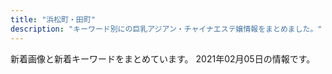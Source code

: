 ```yaml
---
title: "浜松町・田町"
description: "キーワード別にの巨乳アジアン・チャイナエステ嬢情報をまとめました。"
---
```


新着画像と新着キーワードをまとめています。
2021年02月05日の情報です。

<DmmAffiliateIns />
<KeywordTable
  shops={
    [
    {
        "name": "\u862d \u990a\u8eab\u9928",
        "img_links": [
            "http://heal-arm.com/media/sites/6/2020/05/1-1.jpg",
            "http://heal-arm.com/media/sites/6/2020/05/1.jpg",
            "http://heal-arm.com/media/sites/6/2021/01/5569E868-7ACE-4BF2-9F7C-D9B6DD8BCB4A.jpeg",
            "http://heal-arm.com/media/sites/6/2021/01/5569E868-7ACE-4BF2-9F7C-D9B6DD8BCB4A-225x300.jpeg",
            "http://heal-arm.com/media/sites/6/2020/05/2.jpg",
            "http://heal-arm.com/media/sites/6/2020/05/favicon.png",
            "http://heal-arm.com/media/sites/6/2020/05/3-1.jpg",
            "http://heal-arm.com/media/sites/6/2020/05/4.jpg",
            "http://heal-arm.com/media/sites/6/2020/05/3.jpg",
            "http://heal-arm.com/media/sites/6/2020/05/2-1.jpg",
            "http://heal-arm.com/media/sites/6/2020/12/1.jpg",
            "http://heal-arm.com/media/sites/6/elementor/thumbs/favicon-p04pr4k6jngsiakzwccm2bkknysbm22i953lrof2dk.png"
        ],
        "url": "http://heal-arm.com/",
        "station": "JR\u65b0\u6a4b\u99c5\u65e5\u6bd4\u8c37\u53e3",
        "keywords": {}
    },
    {
        "img_links": [
            "http://yukizhouse00.web.fc2.com/images/slider/slid2.jpg",
            "http://yukizhouse00.web.fc2.com/images/slider/slid1.jpg",
            "http://yukizhouse00.web.fc2.com/images/portfolio/work-1.jpg",
            "http://yukizhouse00.web.fc2.com/images/portfolio/work-4.jpg",
            "http://yukizhouse00.web.fc2.com/images/portfolio/work-5.jpg",
            "http://yukizhouse00.web.fc2.com/images/portfolio/work-6.jpg",
            "http://yukizhouse00.web.fc2.com/images/portfolio/work-2.jpg",
            "http://yukizhouse00.web.fc2.com/images/portfolio/work-3.jpg"
        ],
        "keywords": {},
        "name": "Yuki\u2019s House",
        "url": "http://yukizhouse00.web.fc2.com/",
        "station": "JR\u6d5c\u677e\u753a\u99c5\u5357\u53e3"
    },
    {
        "keywords": {
            "88": 1,
            "87": 3,
            "86": 1,
            "D": 5
        },
        "name": "\u5e78\u305b\u306e\u6642\u9593",
        "img_links": [
            "http://www.shiawasenojikan.esjp.info/files/001.jpg",
            "http://www.shiawasenojikan.esjp.info/files/003.jpg",
            "http://www.shiawasenojikan.esjp.info/files/015.jpg",
            "http://www.shiawasenojikan.esjp.info/files/010.jpg",
            "http://www.shiawasenojikan.esjp.info/images/mobile.jpg",
            "http://www.shiawasenojikan.esjp.info/images/news.jpg",
            "http://www.shiawasenojikan.esjp.info/images/tel.jpg",
            "http://www.shiawasenojikan.esjp.info/images/interior_t.jpg",
            "http://www.shiawasenojikan.esjp.info/images/sys2.jpg",
            "http://www.shiawasenojikan.esjp.info/images/sys1.jpg",
            "http://www.shiawasenojikan.esjp.info/images/staff_t.jpg",
            "http://www.shiawasenojikan.esjp.info/images/int2.jpg",
            "http://www.shiawasenojikan.esjp.info/images/head.jpg",
            "http://www.shiawasenojikan.esjp.info/files/009.jpg",
            "http://www.shiawasenojikan.esjp.info/images/link_t.jpg"
        ],
        "station": "JR\u65b0\u6a4b\u99c5\u65e5\u6bd4\u8c37\u53e3",
        "url": "http://www.shiawasenojikan.esjp.info/"
    },
    {
        "keywords": {
            "E": 5,
            "D": 28,
            "C": 10
        },
        "img_links": [
            "https://hamamatsucho-mensesthe.net/images/footer-r.png",
            "https://hamamatsucho-mensesthe.net/staff/top/mitsuki-s1.jpg",
            "https://hamamatsucho-mensesthe.net/wp/wp-content/uploads/2021/01/yuna.jpg",
            "https://hamamatsucho-mensesthe.net/wp/wp-content/uploads/2020/02/stand-by.jpg",
            "https://hamamatsucho-mensesthe.net/wp/images/top3.jpg",
            "https://hamamatsucho-mensesthe.net/wp/images/top1.jpg",
            "https://hamamatsucho-mensesthe.net/wp/wp-content/uploads/2019/10/eri-150x150.jpg",
            "https://hamamatsucho-mensesthe.net/wp/wp-content/uploads/2019/07/0677E994-1DBF-4E0E-AB70-7CA5C034B140-150x150.jpeg",
            "https://hamamatsucho-mensesthe.net/images/clear.png",
            "https://hamamatsucho-mensesthe.net/room/room-l6.jpg",
            "https://hamamatsucho-mensesthe.net/room/room-l2.jpg",
            "https://hamamatsucho-mensesthe.net/staff/top/rin-s1.jpg",
            "https://hamamatsucho-mensesthe.net/wp/images/mensesthe.jpg",
            "https://hamamatsucho-mensesthe.net/wp/wp-content/uploads/2020/10/aki-150x150.jpg",
            "https://hamamatsucho-mensesthe.net/icon/line.png",
            "https://hamamatsucho-mensesthe.net/wp/icon/facebook.png",
            "https://hamamatsucho-mensesthe.net/wp/wp-content/uploads/2020/01/emi-l1.jpg",
            "https://hamamatsucho-mensesthe.net/wp/wp-content/uploads/2020/02/1714CAA8-3D57-4009-AB72-F5A8E6B60310.jpeg",
            "https://hamamatsucho-mensesthe.net/wp/icon/google_plus.png",
            "https://hamamatsucho-mensesthe.net/images/footer-l.png",
            "https://hamamatsucho-mensesthe.net/wp/wp-content/uploads/2020/08/ayaka.jpg",
            "https://hamamatsucho-mensesthe.net/icon/facebook.png",
            "https://hamamatsucho-mensesthe.net/icon/google_plus.png",
            "https://hamamatsucho-mensesthe.net/wp/wp-content/uploads/2020/11/urara.jpg",
            "https://hamamatsucho-mensesthe.net/staff/top/nao-s1.jpg",
            "https://hamamatsucho-mensesthe.net/staff/top/miyu-s1.jpg",
            "https://hamamatsucho-mensesthe.net/link/mens-esthe.png",
            "https://hamamatsucho-mensesthe.net/wp/wp-content/uploads/2020/01/nao.jpg",
            "https://hamamatsucho-mensesthe.net/room/room-l4.jpg",
            "https://hamamatsucho-mensesthe.net/wp/icon/twitter.png",
            "https://hamamatsucho-mensesthe.net/icon/twitter.png",
            "https://hamamatsucho-mensesthe.net/wp/images/clear.png",
            "https://hamamatsucho-mensesthe.net/wp/wp-content/uploads/2020/01/mitsuki.jpg",
            "https://hamamatsucho-mensesthe.net/room/room-l1.jpg",
            "https://hamamatsucho-mensesthe.net/wp/wp-content/uploads/2020/01/misaki-l2.jpg",
            "https://hamamatsucho-mensesthe.net/wp/images/top2.jpg",
            "https://hamamatsucho-mensesthe.net/room/room-l3.jpg",
            "https://hamamatsucho-mensesthe.net/wp/wp-content/uploads/2019/07/587590BB-96D0-4887-BE26-3B1413FF7283-150x150.jpeg",
            "https://hamamatsucho-mensesthe.net/staff/top/emi-s1.jpg",
            "https://hamamatsucho-mensesthe.net/wp/wp-content/uploads/2019/05/rin-150x150.jpg",
            "https://hamamatsucho-mensesthe.net/staff/top/ayaka-s1.jpg",
            "https://hamamatsucho-mensesthe.net/wp/wp-content/uploads/2020/09/rin.jpg",
            "https://hamamatsucho-mensesthe.net/staff/top/aki-s1.jpg",
            "https://hamamatsucho-mensesthe.net/staff/top/yuna-s1.jpg",
            "https://hamamatsucho-mensesthe.net/wp/icon/line.png",
            "https://hamamatsucho-mensesthe.net/images/flower.png",
            "https://hamamatsucho-mensesthe.net/room/room-l5.jpg"
        ],
        "url": "https://hamamatsucho-mensesthe.net/",
        "station": "JR\u6d5c\u677e\u753a\u99c5\u5317\u53e3",
        "name": "SERA"
    },
    {
        "keywords": {},
        "img_links": [
            "http://shiawase.mssg.jp/images/home/QR.png",
            "http://shiawase.mssg.jp/images/staff/sta_01.jpg",
            "http://shiawase.mssg.jp/images/top/top_08.png",
            "http://shiawase.mssg.jp/images/staff/sta_0z8.jpg",
            "http://shiawase.mssg.jp/images/staff/sta_023.jpg",
            "http://shiawase.mssg.jp/images/staff/sta_021.jpg",
            "http://shiawase.mssg.jp/images/staff/sta_08.jpg",
            "http://shiawase.mssg.jp/images/gallery/gallery_403.jpg",
            "http://shiawase.mssg.jp/images/top/top_01.jpg",
            "http://shiawase.mssg.jp/images/staff_image/staff_d03.jpg",
            "http://shiawase.mssg.jp/images/top/top_03.jpg",
            "http://shiawase.mssg.jp/images/staff_one/staff_one_08.png",
            "http://shiawase.mssg.jp/images/home/index_page_top.jpg",
            "http://shiawase.mssg.jp/images/gallery/gallery_01.jpg",
            "http://shiawase.mssg.jp/images/staff_image/staff_d05b.jpg",
            "http://shiawase.mssg.jp/images/staff_image/staff_d07.jpg",
            "http://shiawase.mssg.jp/images/staff/sta_0z4.jpg",
            "http://shiawase.mssg.jp/images/system/syatem_302.jpg",
            "http://shiawase.mssg.jp/images/staff_image/staff_d05a.jpg",
            "http://shiawase.mssg.jp/images/system/syatem_303.jpg",
            "http://shiawase.mssg.jp/images/gallery/gallery_402.jpg",
            "http://shiawase.mssg.jp/images/top/top_05.jpg",
            "http://shiawase.mssg.jp/images/gallery/gallery_102.jpg",
            "http://shiawase.mssg.jp/images/staff_one/staff_one_01.jpg",
            "http://shiawase.mssg.jp/images/gallery/gallery_401.jpg",
            "http://shiawase.mssg.jp/images/staff/sta_0z9.jpg",
            "http://shiawase.mssg.jp/images/staff_one/staff_one_07.png",
            "http://shiawase.mssg.jp/images/staff/staff_top.jpg",
            "http://shiawase.mssg.jp/images/top/top_04.jpg",
            "http://shiawase.mssg.jp/images/home/index_03.jpg",
            "http://shiawase.mssg.jp/images/home/index_tel.jpg",
            "http://shiawase.mssg.jp/images/staff_image/staff_d06.jpg",
            "http://shiawase.mssg.jp/images/gallery/gallery_404.jpg",
            "http://shiawase.mssg.jp/images/staff/sta_03.jpg",
            "http://shiawase.mssg.jp/images/staff_image/staff_d04.jpg",
            "http://shiawase.mssg.jp/images/system/syatem_301.jpg",
            "http://shiawase.mssg.jp/images/staff_image/staff_d02.jpg",
            "http://shiawase.mssg.jp/images/gallery/gallery_103.jpg",
            "http://shiawase.mssg.jp/images/top/top_06.jpg",
            "http://shiawase.mssg.jp/images/staff/sta_0z2.jpg",
            "http://shiawase.mssg.jp/images/staff_one/staff_one_02.jpg",
            "http://shiawase.mssg.jp/images/staff/sta_010.jpg",
            "http://shiawase.mssg.jp/images/home/index_04.jpg",
            "http://shiawase.mssg.jp/images/staff_one/staff_one_03.jpg",
            "http://shiawase.mssg.jp/images/top/top_02.jpg",
            "http://shiawase.mssg.jp/images/staff_image/staff_d02b.jpg",
            "http://shiawase.mssg.jp/images/staff/sta_0z12.jpg",
            "http://shiawase.mssg.jp/images/home/index_qup.jpg",
            "http://shiawase.mssg.jp/images/staff_image/staff_d04b.jpg",
            "http://shiawase.mssg.jp/images/staff_image/staff_d01a.jpg",
            "http://shiawase.mssg.jp/images/staff_one/staff_one_top.jpg",
            "http://shiawase.mssg.jp/images/home/top_qp.jpg",
            "http://shiawase.mssg.jp/images/staff_one/staff_one_04.jpg",
            "http://shiawase.mssg.jp/images/staff_one/staff_one_05.jpg",
            "http://shiawase.mssg.jp/images/staff_image/staff_d01b.jpg",
            "http://shiawase.mssg.jp/images/gallery/gallery_top.jpg",
            "http://shiawase.mssg.jp/images/gallery/gallery_101.jpg",
            "http://shiawase.mssg.jp/images/staff_image/staff_d04c.jpg",
            "http://shiawase.mssg.jp/images/gallery/gallery_104.jpg",
            "http://shiawase.mssg.jp/images/staff/sta_04.jpg"
        ],
        "name": "\u3057\u3042\u308f\u305b\uff5eSHIAWASE\uff5e",
        "url": "http://shiawase.mssg.jp/",
        "station": "JR\u7530\u753a\u99c5\u897f\u53e3"
    },
    {
        "img_links": [
            "https://hamamatsucho-mensesthe.com/staff2/wp-content/uploads/2019/12/haru-1.png",
            "https://hamamatsucho-mensesthe.com/room/4.jpg",
            "https://hamamatsucho-mensesthe.com/icon/facebook.png",
            "https://hamamatsucho-mensesthe.com/menu/gallery.png",
            "https://hamamatsucho-mensesthe.com/menu/home.png",
            "https://hamamatsucho-mensesthe.com/2018/06/12/yoko-s1.jpg",
            "https://hamamatsucho-mensesthe.com/staff2/wp-content/uploads/2021/01/miyuki01.png",
            "https://hamamatsucho-mensesthe.com/staff2/wp-content/uploads/2020/11/momo02.png",
            "https://hamamatsucho-mensesthe.com/miyuki01.png",
            "https://hamamatsucho-mensesthe.com/images/flower.png",
            "https://hamamatsucho-mensesthe.com/button/home.png",
            "https://hamamatsucho-mensesthe.com/staff/arisa-s1.jpg",
            "https://hamamatsucho-mensesthe.com/staff/yuyu-l1.jpg",
            "https://hamamatsucho-mensesthe.com/menu/friend.png",
            "https://hamamatsucho-mensesthe.com/staff/yoko-l1.jpg",
            "https://hamamatsucho-mensesthe.com/button/sche.png",
            "https://hamamatsucho-mensesthe.com/staff/arisa-l1.jpg",
            "https://hamamatsucho-mensesthe.com/2018/11/23/arisa-s1.jpg",
            "https://hamamatsucho-mensesthe.com/2018/03/02/anna-s1.jpg",
            "https://hamamatsucho-mensesthe.com/icon/google_plus.png",
            "https://hamamatsucho-mensesthe.com/button/staff.png",
            "https://hamamatsucho-mensesthe.com/icon/twitter.png",
            "https://hamamatsucho-mensesthe.com/room/3.jpg",
            "https://hamamatsucho-mensesthe.com/menu/sche.png",
            "https://hamamatsucho-mensesthe.com/staff/koko-l1.jpg",
            "https://hamamatsucho-mensesthe.com/menu/info.png",
            "https://hamamatsucho-mensesthe.com/2018/06/08/hana-s2.jpg",
            "https://hamamatsucho-mensesthe.com/kumi1.jpg",
            "https://hamamatsucho-mensesthe.com/staff2/wp-content/uploads/2021/01/maki05.png",
            "https://hamamatsucho-mensesthe.com/staff2/wp-content/uploads/2020/02/yaya02.png",
            "https://hamamatsucho-mensesthe.com/2018/12/21/yuyu-s1.jpg",
            "https://hamamatsucho-mensesthe.com/room/1.jpg",
            "https://hamamatsucho-mensesthe.com/staff/nana-l1.jpg",
            "https://hamamatsucho-mensesthe.com/images/main1.jpg",
            "https://hamamatsucho-mensesthe.com/staff2/wp-content/uploads/2019/12/nanami02-2.png",
            "https://hamamatsucho-mensesthe.com/images/footer-r.png",
            "https://hamamatsucho-mensesthe.com/room/esthe3.jpg",
            "https://hamamatsucho-mensesthe.com/room/esthe2.jpg",
            "https://hamamatsucho-mensesthe.com/images/header3.png",
            "https://hamamatsucho-mensesthe.com/staff/yuyu-s1.jpg",
            "https://hamamatsucho-mensesthe.com/staff/koko-s1.jpg",
            "https://hamamatsucho-mensesthe.com/room/esthe1.jpg",
            "https://hamamatsucho-mensesthe.com/icon/line.png",
            "https://hamamatsucho-mensesthe.com/kumi2.jpg",
            "https://hamamatsucho-mensesthe.com/images/clear.png",
            "https://hamamatsucho-mensesthe.com/staff2/wp-content/uploads/2020/11/yuyu03.png",
            "https://hamamatsucho-mensesthe.com/staff2/wp-content/uploads/2020/01/ai01.png",
            "https://hamamatsucho-mensesthe.com/2017/10/08/ruru-s1.jpg",
            "https://hamamatsucho-mensesthe.com/images/footer-l.png",
            "https://hamamatsucho-mensesthe.com/staff2/wp-content/uploads/2020/11/siruet.png",
            "https://hamamatsucho-mensesthe.com/staff2/wp-content/uploads/2019/12/yuki22-1.png",
            "https://hamamatsucho-mensesthe.com/room/2.jpg",
            "https://hamamatsucho-mensesthe.com/images/main-sp.jpg",
            "https://hamamatsucho-mensesthe.com/2018/12/21/koko-s1.jpg",
            "https://hamamatsucho-mensesthe.com/staff/yoko-s1.jpg",
            "https://hamamatsucho-mensesthe.com/staff/nana-s1.jpg"
        ],
        "station": "JR\u6d5c\u677e\u753a\u99c5\u5317\u53e3",
        "keywords": {
            "E": 1,
            "D": 5,
            "F": 5
        },
        "url": "https://hamamatsucho-mensesthe.com/",
        "name": "Oriental Spa"
    },
    {
        "station": "JR\u65b0\u6a4b\u99c5\u70cf\u68ee\u53e3",
        "keywords": {},
        "name": "\u672a\u6765",
        "img_links": [
            "http://kokoro-spa.info/img/pickup.jpg",
            "http://kokoro-spa.info/img/qrcode.png",
            "http://kokoro-spa.info/img/shop/kanban.jpg",
            "http://kokoro-spa.info/img/slider/2.jpg",
            "http://kokoro-spa.info/img/ttl_news.png",
            "http://kokoro-spa.info/img/shop/no-pic.jpg",
            "http://kokoro-spa.info/img/ttl_info.png"
        ],
        "url": "http://kokoro-spa.info/"
    },
    {
        "station": "JR\u65b0\u6a4b\u99c5\u70cf\u68ee\u53e3",
        "name": "\u30a2\u30ea\u30b9 Aroma \u65b0\u6a4b\u5e97",
        "keywords": {},
        "url": "http://romantic-est.com/",
        "img_links": [
            "http://romantic-est.com/images/cg05.jpg",
            "http://romantic-est.com/images/cg041.jpg",
            "http://romantic-est.com/images/cg03.jpg",
            "http://romantic-est.com/images/con01.jpg",
            "http://romantic-est.com/images/sw_home.png",
            "http://romantic-est.com/images/cg06.jpg",
            "http://romantic-est.com/images/con02.jpg",
            "http://romantic-est.com/images/mainvisual_02_s.jpg",
            "http://romantic-est.com/images/sys01.jpg",
            "http://romantic-est.com/images/trigger.jpg",
            "http://romantic-est.com/images/mainvisual_01_s.jpg",
            "http://romantic-est.com/images/mainvisual_02.jpg",
            "http://romantic-est.com/images/mainvisual_01.jpg",
            "http://romantic-est.com/images/head_therapist.jpg",
            "http://romantic-est.com/images/cg021.jpg",
            "http://romantic-est.com/images/cg031.jpg",
            "http://romantic-est.com/images/sys02.jpg",
            "http://romantic-est.com/images/head_interior.jpg",
            "http://romantic-est.com/images/sw_tel.png",
            "http://romantic-est.com/images/con03.jpg",
            "http://romantic-est.com/images/sys03.jpg",
            "http://romantic-est.com/images/cg04.jpg",
            "http://romantic-est.com/images/cg032.jpg",
            "http://romantic-est.com/images/cg01.jpg",
            "http://romantic-est.com/images/req_03.jpg",
            "http://romantic-est.com/images/icon_new.png",
            "http://romantic-est.com/images/cg011.jpg",
            "http://romantic-est.com/images/cg02.jpg"
        ]
    },
    {
        "img_links": [
            "http://www.es-tokyo.link/img/erin1.jpg",
            "http://www.es-tokyo.link/img/naomi1.jpg",
            "http://www.es-tokyo.link/images/sys1.jpg",
            "http://www.es-tokyo.link/img/momoko1.jpg",
            "http://www.es-tokyo.link/images/tel.jpg",
            "http://www.es-tokyo.link/img/hikari1.jpg",
            "http://www.es-tokyo.link/img/minami1.jpg",
            "http://www.es-tokyo.link/images/b3.jpg",
            "http://www.es-tokyo.link/images/sys2.jpg",
            "http://www.es-tokyo.link/images/3.jpg",
            "http://www.es-tokyo.link/images/mobile.jpg",
            "http://www.es-tokyo.link/images/head.jpg",
            "http://www.es-tokyo.link/img/miwa1.jpg",
            "http://www.es-tokyo.link/images/30.jpg",
            "http://www.es-tokyo.link/img/rin1.jpg",
            "http://www.es-tokyo.link/images/24.jpg",
            "http://www.es-tokyo.link/images/int1.jpg",
            "http://www.es-tokyo.link/images/b2.jpg",
            "http://www.es-tokyo.link/images/27.jpg",
            "http://www.es-tokyo.link/img/minami2.jpg",
            "http://www.es-tokyo.link/img/kaori1.jpg",
            "http://www.es-tokyo.link/images/22.jpg",
            "http://www.es-tokyo.link/img/ami1.jpg",
            "http://www.es-tokyo.link/img/izumi2.jpg",
            "http://www.es-tokyo.link/images/25.jpg",
            "http://www.es-tokyo.link/images/19.jpg",
            "http://www.es-tokyo.link/img/izumi1.jpg",
            "http://www.es-tokyo.link/images/int2.jpg",
            "http://www.es-tokyo.link/images/28.jpg",
            "http://www.es-tokyo.link/img/emili1.jpg",
            "http://www.es-tokyo.link/images/interior_t.jpg",
            "http://www.es-tokyo.link/images/s1.png",
            "http://www.es-tokyo.link/images/32.jpg",
            "http://www.es-tokyo.link/img/suzu1.jpg",
            "http://www.es-tokyo.link/images/staff_t.jpg",
            "http://www.es-tokyo.link/images/31.jpg",
            "http://www.es-tokyo.link/img/yui1.jpg",
            "http://www.es-tokyo.link/images/newface.jpg",
            "http://www.es-tokyo.link/img/erin2.jpg",
            "http://www.es-tokyo.link/images/5.jpg",
            "http://www.es-tokyo.link/images/9.jpg",
            "http://www.es-tokyo.link/images/23.jpg",
            "http://www.es-tokyo.link/images/news.jpg",
            "http://www.es-tokyo.link/img/mayu1.jpg",
            "http://www.es-tokyo.link/images/b1.jpg",
            "http://www.es-tokyo.link/images/20.jpg"
        ],
        "url": "http://www.es-tokyo.link",
        "name": "Pandora*\u30d1\u30f3\u30c9\u30e9",
        "station": "JR\u6d5c\u677e\u753a\u99c5\u5357\u53e3",
        "keywords": {}
    },
    {
        "station": "JR\u6d5c\u677e\u753a\u99c5\u5317\u53e3",
        "name": "Artemis",
        "keywords": {
            "F": 12,
            "E": 6,
            "C": 12
        },
        "url": "https://hamamatsucho-esthe.work/",
        "img_links": [
            "https://hamamatsucho-esthe.work/2020/07/30/maki-s1.jpg",
            "https://hamamatsucho-esthe.work/2019/05/25/riko-s1.jpg",
            "https://hamamatsucho-esthe.work/room/4-l.jpg",
            "https://hamamatsucho-esthe.work/2020/01/05/yuki-s1.jpg",
            "https://hamamatsucho-esthe.work/icon/facebook.png",
            "https://hamamatsucho-esthe.work/staff/maki-s1.jpg",
            "https://hamamatsucho-esthe.work/staff/riko-s1.jpg",
            "https://hamamatsucho-esthe.work/staff/sora-s1.jpg",
            "https://hamamatsucho-esthe.work/room/1-s.jpg",
            "https://hamamatsucho-esthe.work/2018/11/09/kana-s1.jpg",
            "https://hamamatsucho-esthe.work/icon/twitter.png",
            "https://hamamatsucho-esthe.work/staff/nanami-s1.jpg",
            "https://hamamatsucho-esthe.work/staff/maki-l1.jpg",
            "https://hamamatsucho-esthe.work/staff/yuki-s1.jpg",
            "https://hamamatsucho-esthe.work/room/2-s.jpg",
            "https://hamamatsucho-esthe.work/menu/friend.png",
            "https://hamamatsucho-esthe.work/room/esthe1.jpg",
            "https://hamamatsucho-esthe.work/room/3-s.jpg",
            "https://hamamatsucho-esthe.work/room/3-l.jpg",
            "https://hamamatsucho-esthe.work/icon/google_plus.png",
            "https://hamamatsucho-esthe.work/button/home.png",
            "https://hamamatsucho-esthe.work/images/flower.png",
            "https://hamamatsucho-esthe.work/staff/momo-l1.jpg",
            "https://hamamatsucho-esthe.work/2019/11/05/nanami-s1.jpg",
            "https://hamamatsucho-esthe.work/button/staff.png",
            "https://hamamatsucho-esthe.work/images/clear.png",
            "https://hamamatsucho-esthe.work/menu/gallery.png",
            "https://hamamatsucho-esthe.work/images/main-sp.jpg",
            "https://hamamatsucho-esthe.work/staff/yuki-l1.jpg",
            "https://hamamatsucho-esthe.work/2018/09/10/misa-s1.jpg",
            "https://hamamatsucho-esthe.work/images/main1.jpg",
            "https://hamamatsucho-esthe.work/2020/11/06/momo-s1.jpg",
            "https://hamamatsucho-esthe.work/2018/09/10/sora-s1.jpg",
            "https://hamamatsucho-esthe.work/images/footer-r.png",
            "https://hamamatsucho-esthe.work/2018/12/26/sayaka-s1.jpg",
            "https://hamamatsucho-esthe.work/room/1-l.jpg",
            "https://hamamatsucho-esthe.work/menu/info.png",
            "https://hamamatsucho-esthe.work/staff/momo-s1.jpg",
            "https://hamamatsucho-esthe.work/icon/line.png",
            "https://hamamatsucho-esthe.work/room/esthe2.jpg",
            "https://hamamatsucho-esthe.work/staff/sora-l1.jpg",
            "https://hamamatsucho-esthe.work/button/blog.png",
            "https://hamamatsucho-esthe.work/menu/home.png",
            "https://hamamatsucho-esthe.work/staff/nanami-l1.jpg",
            "https://hamamatsucho-esthe.work/2019/05/25/koko-s1.jpg",
            "https://hamamatsucho-esthe.work/2019/01/14/emi-s1.jpg",
            "https://hamamatsucho-esthe.work/room/4-s.jpg",
            "https://hamamatsucho-esthe.work/room/2-l.jpg",
            "https://hamamatsucho-esthe.work/images/qrcode.png",
            "https://hamamatsucho-esthe.work/images/footer-l.png",
            "https://hamamatsucho-esthe.work/room/esthe3.jpg",
            "https://hamamatsucho-esthe.work/2019/06/14/riri-s1.jpg",
            "https://hamamatsucho-esthe.work/menu/blog.png"
        ]
    },
    {
        "url": "http://es-leon.link/",
        "station": "JR\u65b0\u6a4b\u99c5\u70cf\u68ee\u53e3",
        "img_links": [
            "http://es-leon.link/photos/sites/45/2020/11/2020111904152242.jpg",
            "http://es-leon.link/images/guide2.jpg",
            "http://es-leon.link/images/nav_link01_no.png",
            "http://es-leon.link/images/pagetop.jpg",
            "http://es-leon.link/images/nav_link03_no.png",
            "http://es-leon.link/images/header.png",
            "http://es-leon.link/images/card.png",
            "http://es-leon.link/photos/sites/45/2020/10/2020102507501385.jpg",
            "http://es-leon.link/photos/sites/45/2020/10/2020100103240526.jpg",
            "http://es-leon.link/images/slider03.jpg",
            "http://es-leon.link/photos/sites/45/2020/10/2020100103205186.jpg",
            "http://es-leon.link/images/slider02.jpg",
            "http://es-leon.link/photos/sites/45/2020/11/2020110919573849.jpg",
            "http://es-leon.link/images/guide1.jpg",
            "http://es-leon.link/images/guide4.jpg",
            "http://es-leon.link/photos/sites/45/2020/10/2020101318405051.jpg",
            "http://es-leon.link/images/guide8.jpg",
            "http://es-leon.link/images/guide2.png",
            "http://es-leon.link/photos/sites/45/2021/02/2021020415381681.jpg",
            "http://es-leon.link/photos/sites/45/2021/01/202101191348045.jpg",
            "http://es-leon.link/photos/sites/45/2021/01/2021013016413450.jpg",
            "http://es-leon.link/photos/sites/45/2020/10/2020101318300043.jpg",
            "http://es-leon.link/images/guide3.jpg",
            "http://es-leon.link/photos/sites/45/2020/10/2020102507495672.jpg",
            "http://es-leon.link/photos/sites/45/2020/10/2020100103034891.jpg",
            "http://es-leon.link/images/guide7.jpg",
            "http://es-leon.link/photos/sites/45/2020/10/2020101205424345.jpg",
            "http://es-leon.link/photos/sites/45/2020/10/2020102507504664.jpg",
            "http://es-leon.link/photos/sites/45/2020/10/2020100103284496.jpg",
            "http://es-leon.link/photos/sites/45/2021/01/2021013015574893.jpg",
            "http://es-leon.link/images/guide5.jpg",
            "http://es-leon.link/photos/sites/45/2021/01/2021012704390070.jpg",
            "http://es-leon.link/images/nav_link05_no.png",
            "http://es-leon.link/photos/sites/45/2020/10/2020101318404076.jpg",
            "http://es-leon.link/photos/sites/45/2020/11/2020110919590942.jpg",
            "http://es-leon.link/images/profile.png",
            "http://es-leon.link/photos/sites/45/2021/01/2021012518580693.jpg",
            "http://es-leon.link/images/guide1.png",
            "http://es-leon.link/images/nav_link04_no.png",
            "http://es-leon.link/photos/sites/45/2020/11/2020110919583922.jpg",
            "http://es-leon.link/photos/sites/45/2020/11/2020110919593136.jpg",
            "http://es-leon.link/photos/sites/45/2021/02/2021020415385687.jpg",
            "http://es-leon.link/photos/sites/45/2020/10/2020102507510838.jpg",
            "http://es-leon.link/photos/sites/45/2020/10/2020101318294854.jpg",
            "http://es-leon.link/photos/sites/45/2020/11/2020110919595348.jpg",
            "http://es-leon.link/photos/sites/45/2020/10/202010010328436.jpg",
            "http://es-leon.link/photos/sites/45/2020/10/2020101318402898.jpg",
            "http://es-leon.link/images/nav_link06_no.png",
            "http://es-leon.link/images/nav_link02_no.png",
            "http://es-leon.link/photos/sites/45/2021/01/2021012715504278.jpg",
            "http://es-leon.link/images/guide6.jpg",
            "http://es-leon.link/images/slider01.jpg",
            "http://es-leon.link/photos/sites/45/2020/10/2020100103205050.jpg",
            "http://es-leon.link/images/slider04.jpg",
            "http://es-leon.link/photos/sites/45/2020/11/2020110219263997.jpg",
            "http://es-leon.link/images/lineline.png",
            "http://es-leon.link/photos/sites/45/2020/10/2020101205422328.jpg",
            "http://es-leon.link/photos/sites/45/2020/10/2020101205420372.jpg",
            "http://es-leon.link/photos/sites/45/2021/02/202102041538347.jpg",
            "http://es-leon.link/photos/sites/45/2020/10/2020101404192576.jpg",
            "http://es-leon.link/images/img_info.jpg",
            "http://es-leon.link/photos/sites/45/2020/10/2020102507503499.jpg",
            "http://es-leon.link/images/slider00.jpg",
            "http://es-leon.link/photos/sites/45/2021/01/2021010815022674.jpg",
            "http://es-leon.link/images/qr.png",
            "http://es-leon.link/photos/sites/45/2021/01/2021011203314329.jpg",
            "http://es-leon.link/photos/sites/45/2021/01/2021012715354091.jpg",
            "http://es-leon.link/photos/sites/45/2020/10/2020100103240520.jpg",
            "http://es-leon.link/photos/sites/45/2020/10/2020100103205130.jpg",
            "http://es-leon.link/photos/sites/45/2021/01/2021010815020621.jpg",
            "http://es-leon.link/images/nav_link07_no.png"
        ],
        "name": "LEON",
        "keywords": {
            "88": 4,
            "84": 2,
            "86": 13,
            "85": 13,
            "\u80f8": 1,
            "90": 5
        }
    },
    {
        "name": "\u6625\u306e\u5bb6",
        "keywords": {},
        "station": "JR\u7530\u753a\u99c5\u6771\u53e3",
        "url": "http://www.k-harunoie.info/",
        "img_links": [
            "http://www.k-harunoie.info/imge/p-2.jpg",
            "http://www.k-harunoie.info/imge/sys.png",
            "http://www.k-harunoie.info/imge/botton.jpg",
            "http://www.k-harunoie.info/imge/p-5.jpg",
            "http://www.k-harunoie.info/imge/ta.png",
            "http://www.k-harunoie.info/imge/staff_t.jpg",
            "http://www.k-harunoie.info/imge/p-1.jpg",
            "http://www.k-harunoie.info/imge/s1.png",
            "http://www.k-harunoie.info/imge/tel.png",
            "http://www.k-harunoie.info/imge/service3.jpg",
            "http://www.k-harunoie.info/imge/s0.png",
            "http://www.k-harunoie.info/imge/int2.png",
            "http://www.k-harunoie.info/imge/interior_t.jpg",
            "http://www.k-harunoie.info/imge/service2.jpg",
            "http://www.k-harunoie.info/imge/service1.jpg",
            "http://www.k-harunoie.info/imge/p-4.jpg"
        ]
    },
    {
        "name": "\u7e01",
        "url": "http://tamachi-en.link/",
        "keywords": {
            "C": 15
        },
        "station": "JR\u7530\u753a\u99c5\u6771\u53e3",
        "img_links": [
            "http://tamachi-en.link/images/g0.jpg",
            "http://tamachi-en.link/images/new1.jpg",
            "http://tamachi-en.link/images/g6.jpg",
            "http://tamachi-en.link/images/top.jpg",
            "http://tamachi-en.link/images/g4.jpg",
            "http://tamachi-en.link/images/g3.jpg",
            "http://tamachi-en.link/images/g1.jpg",
            "http://tamachi-en.link/images/g2.jpg",
            "http://tamachi-en.link/images/g8.jpg",
            "http://tamachi-en.link/images/g5.jpg",
            "http://tamachi-en.link/images/zi_link.png",
            "http://tamachi-en.link/images/mobile.png",
            "http://tamachi-en.link/images/zi_staff.png"
        ]
    },
    {
        "keywords": {
            "84": 4,
            "87": 6,
            "E": 6,
            "85": 4,
            "88": 10
        },
        "name": "Tami",
        "img_links": [
            "http://body-heal.net/staffPhoto/b20180926231950.jpg",
            "http://body-heal.net/uploadfiles/images/campaignBodyHealNet.jpg",
            "http://body-heal.net/staffPhoto/b20190218130854.jpg",
            "http://body-heal.net/js/sliderLine/slide_prev.png",
            "http://body-heal.net/images/store/01.jpg",
            "http://body-heal.net/images/show.jpg",
            "http://body-heal.net/images/access/05.jpg",
            "http://body-heal.net/images/store/05.jpg",
            "http://body-heal.net/staffPhoto/b20190117105438.jpg",
            "http://body-heal.net/images/store/06.jpg",
            "http://body-heal.net/staffPhoto/b20190608222039.jpg",
            "http://body-heal.net/images/store/04.jpg",
            "http://body-heal.net/images/access/03.jpg",
            "http://body-heal.net/staffPhoto/b20190608220420.jpg",
            "http://body-heal.net/images/access/02.jpg",
            "http://body-heal.net/images/access/01.jpg",
            "http://body-heal.net/images/access/04.jpg",
            "http://body-heal.net/js/sliderLine/slide_next.png",
            "http://body-heal.net/staffPhoto/b20190120201033.jpg",
            "http://body-heal.net/staffPhoto/b20180721035111.jpg"
        ],
        "station": "JR\u7530\u753a\u99c5\u4e09\u7530\u53e3",
        "url": "http://body-heal.net/"
    },
    {
        "url": "https://minazuki-tokyo.com/",
        "name": "\u6c34\u7121\u6708\uff5e\u307f\u306a\u3065\u304d\uff5e",
        "keywords": {
            "C": 1,
            "86": 1,
            "90": 2,
            "87": 1,
            "83": 3
        },
        "station": "JR\u6d5c\u677e\u753a\u99c5\u5357\u53e3",
        "img_links": [
            "https://minazuki-tokyo.com/wp-content/uploads/2020/11/staff6-200x200.png",
            "https://minazuki-tokyo.com/wp-content/uploads/2020/11/staff2-200x200.png",
            "https://minazuki-tokyo.com/wp-content/uploads/2020/11/news07-390x195.png",
            "https://minazuki-tokyo.com/wp-content/uploads/2020/11/news05-200x200.png",
            "https://minazuki-tokyo.com/wp-content/uploads/2020/11/news03-200x200.png",
            "https://minazuki-tokyo.com/wp-content/uploads/2020/11/photo04.png",
            "https://minazuki-tokyo.com/wp-content/uploads/2020/11/news01-200x200.png",
            "https://minazuki-tokyo.com/wp-content/uploads/2020/11/staff1.png",
            "https://minazuki-tokyo.com/wp-content/uploads/2020/11/news07-640x348.png",
            "https://minazuki-tokyo.com/wp-content/uploads/2020/11/staff6.png",
            "https://minazuki-tokyo.com/wp-content/uploads/2020/11/staff3.png",
            "https://minazuki-tokyo.com/wp-content/uploads/2020/11/price.png",
            "https://minazuki-tokyo.com/wp-content/uploads/2020/11/news07-200x200.png",
            "https://minazuki-tokyo.com/wp-content/uploads/2020/11/news06-390x195.png",
            "https://minazuki-tokyo.com/wp-content/uploads/2020/11/photo05.png",
            "https://minazuki-tokyo.com/wp-content/uploads/2020/11/news04-390x195.png",
            "https://minazuki-tokyo.com/wp-content/uploads/2020/11/staff5.png",
            "https://minazuki-tokyo.com/wp-content/uploads/2020/11/staff3-200x200.png",
            "https://minazuki-tokyo.com/wp-content/uploads/2020/11/photo01.png",
            "https://minazuki-tokyo.com/wp-content/uploads/2020/11/news06-200x200.png",
            "https://minazuki-tokyo.com/wp-content/uploads/2020/11/photo02.png",
            "https://minazuki-tokyo.com/wp-content/uploads/2020/12/add2.png",
            "https://minazuki-tokyo.com/wp-content/uploads/2020/11/staff2.png",
            "https://minazuki-tokyo.com/wp-content/uploads/2021/02/add3.png",
            "https://minazuki-tokyo.com/wp-content/uploads/2020/11/news01-390x195.png",
            "https://minazuki-tokyo.com/wp-content/uploads/2020/11/sub04_p.png",
            "https://minazuki-tokyo.com/wp-content/uploads/2020/11/news03-390x195.png",
            "https://minazuki-tokyo.com/wp-content/uploads/2020/11/photo03.png",
            "https://minazuki-tokyo.com/wp-content/uploads/2020/11/sub01_p.png",
            "https://minazuki-tokyo.com/wp-content/uploads/2020/11/news06-640x348.png",
            "https://minazuki-tokyo.com/wp-content/uploads/2020/11/top1.png",
            "https://minazuki-tokyo.com/wp-content/uploads/2020/11/news03-640x348.png",
            "https://minazuki-tokyo.com/wp-content/uploads/2020/11/news01-640x348.png",
            "https://minazuki-tokyo.com/wp-content/uploads/2020/11/news05-640x348.png",
            "https://minazuki-tokyo.com/wp-content/uploads/2020/11/staff5-200x200.png",
            "https://minazuki-tokyo.com/wp-content/uploads/2020/11/news04-640x348.png",
            "https://minazuki-tokyo.com/wp-content/uploads/2020/11/sub03_p.png",
            "https://minazuki-tokyo.com/wp-content/uploads/2020/11/sub02_p.png",
            "https://minazuki-tokyo.com/wp-content/uploads/2020/11/news05-390x195.png",
            "https://minazuki-tokyo.com/wp-content/uploads/2020/11/staff1-200x200.png"
        ]
    },
    {
        "station": "JR\u65b0\u6a4b\u99c5\u70cf\u68ee\u53e3",
        "keywords": {
            "D": 21,
            "\u80f8": 6,
            "E": 19,
            "G": 1,
            "\u4e73": 6,
            "F": 3,
            "\u30bb\u30af\u30b7\u30fc": 3
        },
        "img_links": [
            "https://aroma-queen.work/images/st/st_nina_3.jpg",
            "https://aroma-queen.work/images/st/st_chiba_2.jpg",
            "https://aroma-queen.work/images/st/st_eri.jpg",
            "https://aroma-queen.work/images/st/st_aya.jpg",
            "https://aroma-queen.work/images/st/st_aya_1.jpg",
            "https://aroma-queen.work/images/st/st_25.jpg",
            "https://aroma-queen.work/images/top_campaign_dec.jpg",
            "https://aroma-queen.work/images/st/st_nana_1.jpg",
            "https://aroma-queen.work/images/st/st_hara.jpg",
            "https://aroma-queen.work/images/top_campaign_spring.jpg",
            "https://aroma-queen.work/images/st/st_honey_1.jpg",
            "https://aroma-queen.work/images/st/st_mai_1.jpg",
            "https://aroma-queen.work/images/st/st_yuri_4.jpg",
            "https://aroma-queen.work/images/st/st_aiko_2.jpg",
            "https://aroma-queen.work/images/st/st_kiki_1.jpg",
            "https://aroma-queen.work/images/top2.png",
            "https://aroma-queen.work/images/st/st_ai_1.jpg",
            "https://aroma-queen.work/images/st/st_cindy.jpg",
            "https://aroma-queen.work/images/st/st_21.jpg",
            "https://aroma-queen.work/images/st/st_risa_1.jpg",
            "https://aroma-queen.work/images/st/st_minto_1.jpg",
            "https://aroma-queen.work/images/st/st_kou2.jpg",
            "https://aroma-queen.work/images/st/st_hana_2.jpg",
            "https://aroma-queen.work/images/st/st_jerry.jpg",
            "https://aroma-queen.work/images/st/st_gei.jpg",
            "https://aroma-queen.work/images/st/st_party_2.jpg",
            "https://aroma-queen.work/images/st/st_dan_1.jpg",
            "https://aroma-queen.work/images/st/st_19.jpg",
            "https://aroma-queen.work/images/st/st_hara3.jpg",
            "https://aroma-queen.work/images/st/st_angel_2.jpg",
            "https://aroma-queen.work/images/st/st_dan_2.jpg",
            "https://aroma-queen.work/images/st/st_7_1.jpg",
            "https://aroma-queen.work/images/st/st_sayuri_2.jpg",
            "https://aroma-queen.work/images/st/st_joy.jpg",
            "https://aroma-queen.work/images/st/st_sayuri_1.jpg",
            "https://aroma-queen.work/images/st/st_shizuka_1.jpg",
            "https://aroma-queen.work/images/st/st_17.jpg",
            "https://aroma-queen.work/images/st/st_10_2.jpg",
            "https://aroma-queen.work/images/st/st_aiko_1.jpg",
            "https://aroma-queen.work/images/st/st_saya_0.jpg",
            "https://aroma-queen.work/images/st/st_bibi.jpg",
            "https://aroma-queen.work/images/st/st_yuyu.jpg",
            "https://aroma-queen.work/images/st/st_rei_3.jpg",
            "https://aroma-queen.work/images/st/st_mayumi_2.jpg",
            "https://aroma-queen.work/images/st/st_18.jpg",
            "https://aroma-queen.work/images/st/st_aigo.jpg",
            "https://aroma-queen.work/images/st/st_get_1.jpg",
            "https://aroma-queen.work/images/st/st_ai_2.jpg",
            "https://aroma-queen.work/images/st/st_rinda_2.jpg",
            "https://aroma-queen.work/images/st/st_chiba_1.jpg",
            "https://aroma-queen.work/images/st/st_huxa.jpg",
            "https://aroma-queen.work/images/st/st_kaori_2.jpg",
            "https://aroma-queen.work/images/st/st_kiki2.jpg",
            "https://aroma-queen.work/images/st/st_kou1.jpg",
            "https://aroma-queen.work/images/st/st_hana_1.jpg",
            "https://aroma-queen.work/images/st/st_coco_2.jpg",
            "https://aroma-queen.work/images/st/st_yuri.jpg",
            "https://aroma-queen.work/images/st/st_mayumi_1.jpg",
            "https://aroma-queen.work/images/st/st_rei_2.jpg",
            "https://aroma-queen.work/images/st/st_joy_2.jpg",
            "https://aroma-queen.work/images/st/st_koy_2.jpg",
            "https://aroma-queen.work/images/st/st_koko.jpg",
            "https://aroma-queen.work/images/st/st_ryuu_2.jpg",
            "https://aroma-queen.work/images/st/st_nuna.jpg",
            "https://aroma-queen.work/images/st/st_emi_1.jpg",
            "https://aroma-queen.work/images/st/st_pink_2.jpg",
            "https://aroma-queen.work/images/st/st_ou_3.jpg",
            "https://aroma-queen.work/images/st/st_5_1.jpg",
            "https://aroma-queen.work/images/st/st_pink_4.jpg",
            "https://aroma-queen.work/images/st/st_anan.jpg",
            "https://aroma-queen.work/images/st/st_emi.jpg",
            "https://aroma-queen.work/images/st/st_coco_1.jpg",
            "https://aroma-queen.work/images/st/st_.jpg",
            "https://aroma-queen.work/images/st/st_nan.jpg",
            "https://aroma-queen.work/images/st/st_kei.jpg",
            "https://aroma-queen.work/images/st/st_hara2.jpg",
            "https://aroma-queen.work/images/st/st_22.jpg",
            "https://aroma-queen.work/images/st/st_13.jpg",
            "https://aroma-queen.work/images/week_campaign.jpg",
            "https://aroma-queen.work/images/st/st_pink_3.jpg",
            "https://aroma-queen.work/images/st/st_bibi_1.jpg",
            "https://aroma-queen.work/images/st/st_saya_1.jpg",
            "https://aroma-queen.work/images/st/st_chiba_4.jpg",
            "https://aroma-queen.work/images/st/st_nuna3.jpg",
            "https://aroma-queen.work/images/st/st_ai.jpg",
            "https://aroma-queen.work/images/st/st_sakura_1.jpg",
            "https://aroma-queen.work/images/st/st_min_4.jpg",
            "https://aroma-queen.work/images/st/st_rinda_1.jpg",
            "https://aroma-queen.work/images/st/st_pink_1.jpg",
            "https://aroma-queen.work/images/st/st_nori.jpg",
            "https://aroma-queen.work/images/st/st_cake_1.jpg",
            "https://aroma-queen.work/images/top.png",
            "https://aroma-queen.work/images/st/st_ou_1.jpg",
            "https://aroma-queen.work/images/st/st_20.jpg",
            "https://aroma-queen.work/images/st/st_lucy_3.jpg",
            "https://aroma-queen.work/images/st/st_sasa_3.jpg",
            "https://aroma-queen.work/images/st/st_maya_1.jpg",
            "https://aroma-queen.work/images/st/st_bibi_2.jpg",
            "https://aroma-queen.work/images/st/st_yuri_2.jpg",
            "https://aroma-queen.work/images/st/st_rei.jpg",
            "https://aroma-queen.work/images/st/st_get_3.jpg",
            "https://aroma-queen.work/images/st/st_four1.jpg",
            "https://aroma-queen.work/images/st/st_jj_1.jpg",
            "https://aroma-queen.work/images/st/st_rinda_0.jpg",
            "https://aroma-queen.work/images/st/st_mimi_1.jpg",
            "https://aroma-queen.work/images/st/st_14_1.jpg",
            "https://aroma-queen.work/images/st/st_mirror_2.jpg",
            "https://aroma-queen.work/images/st/st_jenny.jpg",
            "https://aroma-queen.work/images/st/st_sayuri_3.jpg",
            "https://aroma-queen.work/images/st/st_ai1.jpg",
            "https://aroma-queen.work/images/st/st_yuri_3.jpg",
            "https://aroma-queen.work/images/st/st_rena_2.jpg",
            "https://aroma-queen.work/images/st/st_min_2.jpg",
            "https://aroma-queen.work/images/st/st_dan_3.jpg",
            "https://aroma-queen.work/images/st/st_kaori_1.jpg",
            "https://aroma-queen.work/images/st/st_jasmine_1.jpg",
            "https://aroma-queen.work/images/st/st_16_1.jpg",
            "https://aroma-queen.work/images/st/st_nami_1.jpg",
            "https://aroma-queen.work/images/st/st_ami_2.jpg",
            "https://aroma-queen.work/images/st/st_joy_1.jpg",
            "https://aroma-queen.work/images/st/st_mirror_3.jpg",
            "https://aroma-queen.work/images/st/st_rinda_6.jpg",
            "https://aroma-queen.work/images/st/st_angel_3.jpg",
            "https://aroma-queen.work/images/st/st_10_1.jpg",
            "https://aroma-queen.work/images/st/st_sofea_2.jpg",
            "https://aroma-queen.work/images/st/st_koko_1.jpg",
            "https://aroma-queen.work/images/st/st_rinda_4.jpg"
        ],
        "name": "Aroma Coco8",
        "url": "https://aroma-queen.work/"
    },
    {
        "station": "JR\u65b0\u6a4b\u99c5\u65e5\u6bd4\u8c37\u53e3",
        "img_links": [
            "https://static.wixstatic.com/media/ff29a7_996c77cb89cc4012a35bb0813c645fdf~mv2.jpg",
            "https://static.wixstatic.com/media/ff29a7_47d81575374144dda595a587847070b9~mv2.jpg",
            "https://static.wixstatic.com/media/096f64_8257be981a5140629dd93b0518612408~mv2.png",
            "https://static.wixstatic.com/media/096f64_74d971185d704fdc84b70e0c1b3fad87~mv2.png",
            "https://static.wixstatic.com/media/ff29a7_5a71cab9e560455a86a69dee65e387e6~mv2.jpg",
            "https://static.wixstatic.com/media/096f64_10d0713f8b274a5b8f6b2944f7fee791~mv2.jpg",
            "https://static.wixstatic.com/media/ff29a7_d6b424065e3946fc8a31bd093d286366~mv2.jpg",
            "https://static.wixstatic.com/media/ff29a7_d9f852b350a141b1ae8d7d80ce91ecfa~mv2.jpg",
            "https://static.wixstatic.com/media/096f64_9dd53b8d3bbc46b7a5d8f8f9f83f67c0~mv2.jpg",
            "https://static.wixstatic.com/media/096f64_86555ca80ef14b6ebdbbf7aa72a380fc~mv2.jpg",
            "https://static.wixstatic.com/media/096f64_52d4813cc07e460bb6afbcc198483fb5~mv2.jpg",
            "https://static.wixstatic.com/media/096f64_f44509cd762744dc939f70f318a6882b~mv2.jpg"
        ],
        "url": "https://www.meedeemassage.com/",
        "keywords": {},
        "name": "\u30df\u30fc\u30c7\u30a3\u30fc"
    }
]
}
/>
<DmmAffiliateScript />
